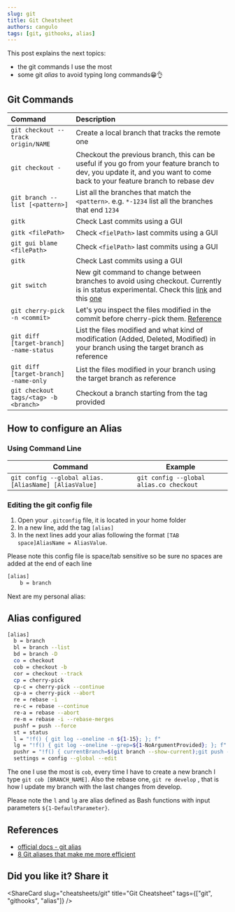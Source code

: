 ```yaml
---
slug: git
title: Git Cheatsheet
authors: cangulo
tags: [git, githooks, alias]
---
```




This post explains the next topics:
* the git commands I use the most
* some git _alias_ to avoid typing long commands😁👌

<!--truncate-->

## Git Commands

| Command                                 | Description                                                                                                                                                                                                                          |
| :-------------------------------------- | :----------------------------------------------------------------------------------------------------------------------------------------------------------------------------------------------------------------------------------- |
| `git checkout --track origin/NAME`      | Create a local branch that tracks the remote one                                                                                                                                                                                     |
| `git checkout -`                        | Checkout the previous branch, this can be useful if you go from your feature branch to dev, you update it, and you want to come back to your feature branch to rebase dev                                                            |
| `git branch --list [<pattern>]`         | List all the branches that match the `<pattern>`. e.g. `*-1234` list all the branches that end `1234`                                                                                                                                |
| `gitk`                                  | Check Last commits using a GUI                                                                                                                                                                                                       |
| `gitk <filePath>`                       | Check `<fielPath>` last commits using a GUI                                                                                                                                                                                          |
| `git gui blame <filePath>`              | Check `<fielPath>` last commits using a GUI                                                                                                                                                                                          |
| `gitk`                                  | Check Last commits using a GUI                                                                                                                                                                                                       |
| `git switch`                            | New git command to change between branches to avoid using checkout. Currently is in status experimental. Check this [link](https://git-scm.com/docs/git-switch/2.23.0) and this [one](https://bluecast.tech/blog/git-switch-branch/) |
| `git cherry-pick -n <commit>`           | Let's you inspect the files modified in the commit before cherry-pick them. [Reference](https://stackoverflow.com/questions/5717026/how-to-git-cherry-pick-only-changes-to-certain-files)                                            |
| `git diff [target-branch] -name-status` | List the files modified and what kind of modification (Added, Deleted, Modified) in your branch using the target branch as reference                                                                                                 |
| `git diff [target-branch] -name-only`   | List the files modified in your branch using the target branch as reference                                                                                                                                                          |
| `git checkout tags/<tag> -b <branch>`   | Checkout a branch starting from the tag provided                                                                                                                                                                                     |

## How to configure an Alias

### Using Command Line

| Command                                              | Example                                 |
| ---------------------------------------------------- | --------------------------------------- |
| `git config --global alias.[AliasName] [AliasValue]` | `git config --global alias.co checkout` |

### Editing the git config file

1. Open your `.gitconfig` file, it is located in your home folder
2. In a new line, add the tag `[alias]`
3. In the next lines add your alias following the format `[TAB space]AliasName = AliasValue`.

Please note this config file is space/tab sensitive so be sure no spaces are added at the end of each line

```bash
[alias]
	b = branch
```

Next are my personal alias:

## Alias configured

```bash
[alias]
  b = branch
  bl = branch --list
  bd = branch -D
  co = checkout
  cob = checkout -b
  cor = checkout --track
  cp = cherry-pick
  cp-c = cherry-pick --continue
  cp-a = cherry-pick --abort
  re = rebase -i
  re-c = rebase --continue
  re-a = rebase --abort
  re-m = rebase -i --rebase-merges
  pushf = push --force
  st = status
  l = "!f() { git log --oneline -n ${1-15}; }; f"
  lg = "!f() { git log --oneline --grep=${1-NoArgumentProvided}; }; f"
  pushr = "!f() { currentBranch=$(git branch --show-current);git push --set-upstream origin $currentBranch; }; f"
  settings = config --global --edit
```

<Caption label="Check the file here" relativeLink="cheatsheets/git/git-alias"/>


The one I use the most is `cob`, every time I have to create a new branch I type `git cob [BRANCH_NAME]`. Also the rebase one, `git re develop` , that is how I update my branch with the last changes from develop.

Please note the `l` and `lg` are alias defined as Bash functions with input parameters `${1-DefaultParameter}`.


## References

* [official docs - git alias](https://git-scm.com/book/en/v2/Git-Basics-Git-Aliases)
* [8 Git aliases that make me more efficient](https://opensource.com/article/20/11/git-aliases)

<AboutMePostArea/>

## Did you like it? Share it

<ShareCard 
  slug="cheatsheets/git" 
  title="Git Cheatsheet" 
  tags={["git", "githooks", "alias"]} />

<Comments
  slug="cheatsheets/git"  />